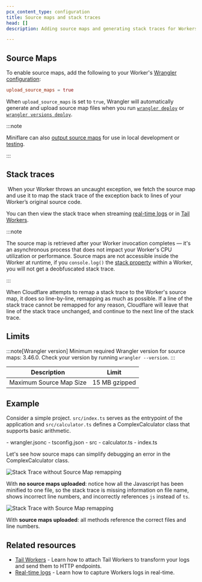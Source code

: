 ```yaml
---
pcx_content_type: configuration
title: Source maps and stack traces
head: []
description: Adding source maps and generating stack traces for Workers.

---
```



<Render file="source-maps" product="workers" />

## Source Maps

To enable source maps, add the following to your Worker's [Wrangler configuration](/workers/wrangler/configuration/):

<WranglerConfig>

```toml
upload_source_maps = true
```

</WranglerConfig>

When `upload_source_maps` is set to `true`, Wrangler will automatically generate and upload source map files when you run [`wrangler deploy`](/workers/wrangler/commands/#deploy) or [`wrangler versions deploy`](/workers/wrangler/commands/#deploy-2).
​​

:::note

Miniflare can also [output source maps](https://miniflare.dev/developing/source-maps) for use in local development or [testing](/workers/testing/integration-testing/#miniflares-api).

:::

## Stack traces

​​
When your Worker throws an uncaught exception, we fetch the source map and use it to map the stack trace of the exception back to lines of your Worker’s original source code.

You can then view the stack trace when streaming [real-time logs](/workers/observability/logs/real-time-logs/) or in [Tail Workers](/workers/observability/logs/tail-workers/).

:::note


The source map is retrieved after your Worker invocation completes — it's an asynchronous process that does not impact your Worker's CPU utilization or performance. Source maps are not accessible inside the Worker at runtime, if you `console.log()` the [stack property](https://developer.mozilla.org/en-US/docs/Web/JavaScript/Reference/Global_Objects/Error/stack) within a Worker, you will not get a deobfuscated stack trace.


:::

When Cloudflare attempts to remap a stack trace to the Worker's source map, it does so line-by-line, remapping as much as possible. If a line of the stack trace cannot be remapped for any reason, Cloudflare will leave that line of the stack trace unchanged, and continue to the next line of the stack trace.

## Limits

:::note[Wrangler version]
Minimum required Wrangler version for source maps: 3.46.0. Check your version by running `wrangler --version`.
:::


| Description                    | Limit         |
| ------------------------------ | ------------- |
| Maximum Source Map Size        | 15 MB gzipped |

## Example

Consider a simple project. `src/index.ts` serves as the entrypoint of the application and `src/calculator.ts` defines a ComplexCalculator class that supports basic arithmetic.

<FileTree>
- wrangler.jsonc
- tsconfig.json
- src
	- calculator.ts
	- index.ts
</FileTree>

Let's see how source maps can simplify debugging an error in the ComplexCalculator class.

![Stack Trace without Source Map remapping](~/assets/images/workers-observability/without-source-map.png)

With **no source maps uploaded**: notice how all the Javascript has been minified to one file, so the stack trace is missing information on file name, shows incorrect line numbers, and incorrectly references `js` instead of `ts`.

![Stack Trace with Source Map remapping](~/assets/images/workers-observability/with-source-map.png)

With **source maps uploaded**: all methods reference the correct files and line numbers.

## Related resources

* [Tail Workers](/workers/observability/logs/logpush/) - Learn how to attach Tail Workers to transform your logs and send them to HTTP endpoints.
* [Real-time logs](/workers/observability/logs/real-time-logs/) - Learn how to capture Workers logs in real-time.
